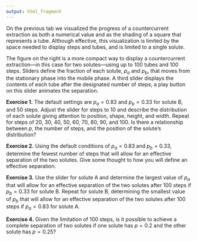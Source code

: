 ```yaml
---
output: html_fragment
---
```


<!-- text for activity 2 -->

On the previous tab we visualized the progress of a countercurrent extraction as both a numerical value and as the shading of a square that represents a tube. Although effective, this visualization is limited by the space needed to display steps and tubes, and is limited to a single solute.

The figure on the right is a more compact way to display a countercurrent extraction---in this case for two solutes---using up to $100$ tubes and $100$ steps. Sliders define the fraction of each solute, $p_a$ and $p_b$, that moves from the stationary phase into the mobile phase. A third slider displays the contents of each tube after the designated number of steps; a play button on this slider animates the separation.

**Exercise 1.** The default settings are $p_a = 0.83$ and $p_b = 0.33$ for solute B, and 50 steps. Adjust the slider for steps to 10 and describe the distribution of each solute giving attention to position, shape, height, and width. Repeat for steps of $20$, $30$, $40$, $50$, $60$, $70$, $80$, $90$, and $100$. Is there a relationship between *p*, the number of steps, and the position of the solute's distribution?

**Exercise 2.** Using the default conditions of $p_a = 0.83$ and $p_b = 0.33$, determine the fewest number of steps that will allow for an effective separation of the two solutes. Give some thought to how you will define an effective separation.

**Exercise 3.** Use the slider for solute A and determine the largest value of $p_a$ that will allow for an effective separation of the two solutes after $100$ steps if $p_b = 0.33$ for solute B. Repeat for solute B, determining the smallest value of $p_b$ that will allow for an effective separation of the two solutes after $100$ steps if $p_a = 0.83$ for solute A. 

**Exercise 4.** Given the limitation of $100$ steps, is it possible to achieve a complete separation of two solutes if one solute has $p = 0.2$ and the other solute has $p = 0.25$?
